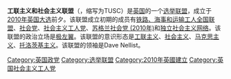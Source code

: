 '''工联主义和社会主义联盟'''（{{lang-en|Trade Unionist and Socialist Coalition}}，缩写为TUSC）是[[英国|英国]]的一个[[选举联盟|选举联盟]]，成立于[[2010年英国大选|2010年英国大选]]前夕。该联盟成立初期的成员有[[铁路、海事和运输工人全国联盟|铁路、海事和运输工人全国联盟]]、[[社会党_(英格兰和威尔士)|社会党]]、[[社会主义工人党_(英国)|社会主义工人党]]、[[苏格兰社会党_(2010年)|苏格兰社会党 (2010年)]]和[[独立社会主义网络|独立社会主义网络]]。该联盟的政治立场是[[极左翼|极左翼]]。该联盟的意识形态是[[工联主义|工联主义]]、[[社会主义|社会主义]]、[[马克思主义|马克思主义]]、[[托洛茨基主义|托洛茨基主义]]。该联盟的领袖是Dave Nellist。

{{英国政党}}

[[Category:英国政党|Category:英国政党]]
[[Category:选举联盟|Category:选举联盟]]
[[Category:2010年英國建立|Category:2010年英國建立]]
[[Category:英国社会主义工人党|Category:英国社会主义工人党]]